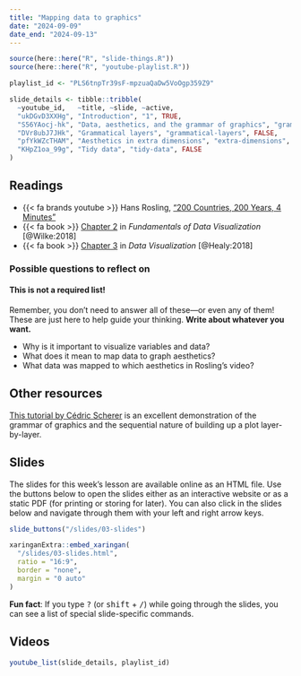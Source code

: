 ```yaml
---
title: "Mapping data to graphics"
date: "2024-09-09"
date_end: "2024-09-13"
---
```


```r
source(here::here("R", "slide-things.R"))
source(here::here("R", "youtube-playlist.R"))

playlist_id <- "PLS6tnpTr39sF-mpzuaQaDw5VoOgp359Z9"

slide_details <- tibble::tribble(
  ~youtube_id,   ~title, ~slide, ~active,
  "ukDGvD3XXHg", "Introduction", "1", TRUE,
  "S56YAocj-hk", "Data, aesthetics, and the grammar of graphics", "grammar-of-graphics", FALSE,
  "DVr8ubJ7JHk", "Grammatical layers", "grammatical-layers", FALSE,
  "pfYkWZcTHAM", "Aesthetics in extra dimensions", "extra-dimensions", FALSE,
  "KHpZ1oa_99g", "Tidy data", "tidy-data", FALSE
)
```

## Readings

- {{< fa brands youtube >}} Hans Rosling, ["200 Countries, 200 Years, 4 Minutes"](https://www.youtube.com/watch?v=jbkSRLYSojo)
- {{< fa book >}} [Chapter 2](https://clauswilke.com/dataviz/aesthetic-mapping.html) in *Fundamentals of Data Visualization* [@Wilke:2018]
- {{< fa book >}} [Chapter 3](http://socviz.co/makeplot.html) in *Data Visualization* [@Healy:2018]

### Possible questions to reflect on

::: {.callout-warning}
#### This is not a required list!

Remember, you don't need to answer all of these—or even any of them! These are just here to help guide your thinking. **Write about whatever you want.**
:::

- Why is it important to visualize variables and data?
- What does it mean to map data to graph aesthetics?
- What data was mapped to which aesthetics in Rosling's video?

## Other resources

[This tutorial by Cédric Scherer](https://www.cedricscherer.com/2019/05/17/the-evolution-of-a-ggplot-ep.-1/) is an excellent demonstration of the grammar of graphics and the sequential nature of building up a plot layer-by-layer.


## Slides

The slides for this week's lesson are available online as an HTML file. Use the buttons below to open the slides either as an interactive website or as a static PDF (for printing or storing for later). You can also click in the slides below and navigate through them with your left and right arrow keys.

```r
slide_buttons("/slides/03-slides")

xaringanExtra::embed_xaringan(
  "/slides/03-slides.html",
  ratio = "16:9",
  border = "none",
  margin = "0 auto"
)
```

:::{.callout-tip}
**Fun fact**: If you type <kbd>?</kbd> (or <kbd>shift</kbd> + <kbd>/</kbd>) while going through the slides, you can see a list of special slide-specific commands.
:::


## Videos

```r
youtube_list(slide_details, playlist_id)
```
